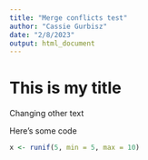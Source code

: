 ```yaml
---
title: "Merge conflicts test"
author: "Cassie Gurbisz"
date: "2/8/2023"
output: html_document
---
```


# This is my title

Changing other text

Here's some code
```r
x <- runif(5, min = 5, max = 10) 
```

